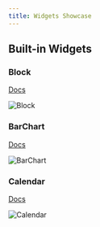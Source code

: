 ```yaml
---
title: Widgets Showcase
---
```



## Built-in Widgets

### Block

[Docs](https://docs.rs/ratatui/latest/ratatui/widgets/block/struct.Block.html)

![Block](../../../../code/widget-showcase/block.png)

### BarChart

[Docs](https://docs.rs/ratatui/latest/ratatui/widgets/struct.BarChart.html)

![BarChart](../../../../code/widget-showcase/bar_chart.png)

### Calendar

[Docs](https://docs.rs/ratatui/latest/ratatui/widgets/calendar/index.html)

![Calendar](../../../../code/widget-showcase/calendar.png)